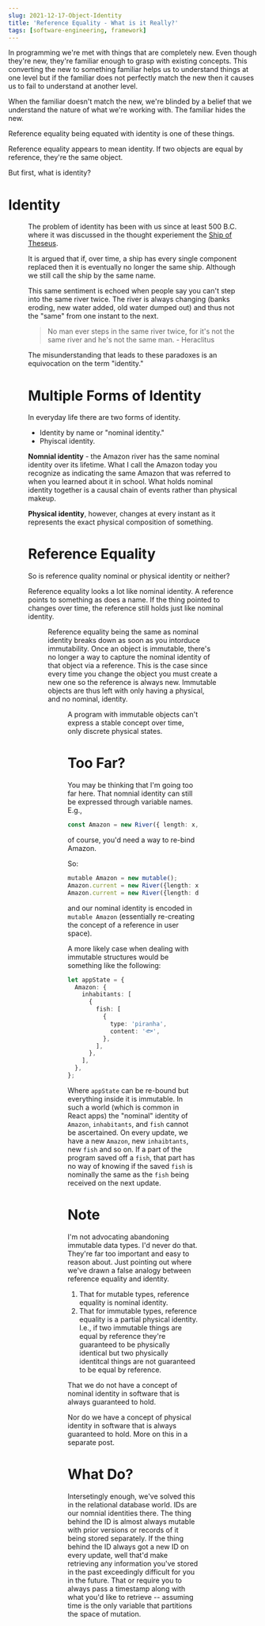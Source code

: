 ```yaml
---
slug: 2021-12-17-Object-Identity
title: 'Reference Equality - What is it Really?'
tags: [software-engineering, framework]
---
```



In programming we're met with things that are completely new. Even though they're new, they're familiar enough to grasp with existing concepts. This converting the new to something familiar helps us to understand things at one level but if the familiar does not perfectly match the new then it causes us to fail to understand at another level.

When the familiar doesn't match the new, we're blinded by a belief that we understand the nature of what we're working with. The familiar hides the new.

Reference equality being equated with identity is one of these things.

Reference equality appears to mean identity. If two objects are equal by reference, they're the same object.

But first, what is identity?

# Identity

<Figure url={shipoftheseus} description="Ship of Theseus" />

The problem of identity has been with us since at least 500 B.C. where it was discussed in the thought experiement the [Ship of Theseus](https://en.wikipedia.org/wiki/Ship_of_Theseus).

It is argued that if, over time, a ship has every single component replaced then it is eventually no longer the same ship. Although we still call the ship by the same name.

This same sentiment is echoed when people say you can't step into the same river twice. The river is always changing (banks eroding, new water added, old water dumped out) and thus not the "same" from one instant to the next.

> No man ever steps in the same river twice, for it's not the same river and he's not the same man. - Heraclitus

The misunderstanding that leads to these paradoxes is an equivocation on the term "identity."

# Multiple Forms of Identity

In everyday life there are two forms of identity.

- Identity by name or "nominal identity."
- Phyiscal identity.

**Nomnial identity** - the Amazon river has the same nominal identity over its lifetime. What I call the Amazon today you recognize as indicating the same Amazon that was referred to when you learned about it in school. What holds nominal identity together is a causal chain of events rather than physical makeup.

**Physical identity**, however, changes at every instant as it represents the exact physical composition of something.

# Reference Equality

So is reference quality nominal or physical identity or neither?

Reference equality looks a lot like nominal identity. A reference points to something as does a name. If the thing pointed to changes over time, the reference still holds just like nominal identity.

<Figure
  url={reference}
  description="Reference Equality Providing Nominal Identity"
/>

Reference equality being the same as nominal identity breaks down as soon as you intorduce immutability. Once an object is immutable, there's no longer a way to capture the nominal identity of that object via a reference. This is the case since every time you change the object you must create a new one so the reference is always new. Immutable objects are thus left with only having a physical, and no nominal, identity.

<Figure
  url={immutable}
  description="Reference Equality Losing Nominal Identity"
/>

A program with immutable objects can't express a stable concept over time, only discrete physical states.

# Too Far?

You may be thinking that I'm going too far here. That nomnial identity can still be expressed through variable names.
E.g.,

```typescript
const Amazon = new River({ length: x, avg_depth: y, age: z });
```

of course, you'd need a way to re-bind Amazon.

So:

```typescript
mutable Amazon = new mutable();
Amazon.current = new River({length: x, avg_depth: y, age: z});
Amazon.current = new River({length: dx, avg_depth: dy, age: z+1});
```

and our nominal identity is encoded in `mutable Amazon` (essentially re-creating the concept of a reference in user space).

A more likely case when dealing with immutable structures would be something like the following:

```typescript
let appState = {
  Amazon: {
    inhabitants: [
      {
        fish: [
          {
            type: 'piranha',
            content: '🐟',
          },
        ],
      },
    ],
  },
};
```

Where `appState` can be re-bound but everything inside it is immutable. In such a world (which is common in React apps) the "nominal" identity of `Amazon`, `inhabitants`, and `fish` cannot be ascertained. On every update, we have a new `Amazon`, new `inhaibtants`, new `fish` and so on. If a part of the program saved off a `fish`, that part has no way of knowing if the saved `fish` is nominally the same as the `fish` being received on the next update.

# Note

I'm not advocating abandoning immutable data types. I'd never do that. They're far too important and easy to reason about. Just pointing out where we've drawn a false analogy between reference equality and identity.

1. That for mutable types, reference equality is nominal identity.
2. That for immutable types, reference equality is a partial physical identity. I.e., if two immutable things are equal by reference they're guaranteed to be physically identical but two physically identitcal things are not guaranteed to be equal by reference.

That we do not have a concept of nominal identity in software that is always guaranteed to hold.

Nor do we have a concept of physical identity in software that is always guaranteed to hold. More on this in a separate post.

# What Do?

Intersetingly enough, we've solved this in the relational database world. IDs are our nomnial identities there. The thing behind the ID is almost always mutable with prior versions or records of it being stored separately. If the thing behind the ID always got a new ID on every update, well that'd make retrieving any information you've stored in the past exceedingly difficult for you in the future. That or require you to always pass a timestamp along with what you'd like to retrieve -- assuming time is the only variable that partitions the space of mutation.
